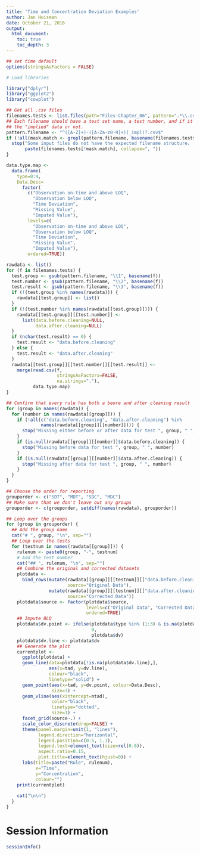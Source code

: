 ```yaml
---
title: 'Time and Concentration Deviation Examples'
author: Jan Huisman
date: October 21, 2016
output:
  html_document:
    toc: true
    toc_depth: 3
--- 
```


```r

## set time default
options(stringsAsFactors = FALSE)

# Load libraries

library("dplyr")
library("ggplot2")
library("cowplot")
```

```r
## Get all .csv files
filenames.tests <- list.files(path="Files-Chapter_06", pattern=".*\\.csv$", full.names=TRUE)
## Each filename should have a test set name, a test number, and if it includes
## the "implied" data or not.
pattern.filename <- "^([A-Z]+)-([A-Za-z0-9]+)(_impl)?.csv$"
if (!all(mask.match <- grepl(pattern.filename, basename(filenames.tests)))) {
  stop("Some input files do not have the expected filename structure.  Please check the directory and the files in the directory and retry.  The files that do not match are: ",
       paste(filenames.tests[!mask.match], collapse=", "))
}

data.type.map <-
  data.frame(
    type=0:4,
    Data.Desc=
      factor(
        c("Observation on-time and above LOQ",
          "Observation below LOQ",
          "Time Deviation",
          "Missing Value",
          "Imputed Value"),
        levels=c(
          "Observation on-time and above LOQ",
          "Observation below LOQ",
          "Time Deviation",
          "Missing Value",
          "Imputed Value"),
        ordered=TRUE))

rawdata <- list()
for (f in filenames.tests) {
  test.group <- gsub(pattern.filename, "\\1", basename(f))
  test.number <- gsub(pattern.filename, "\\2", basename(f))
  test.result <- gsub(pattern.filename, "\\3", basename(f))
  if (!(test.group %in% names(rawdata))) {
    rawdata[[test.group]] <- list()
  }
  if (!(test.number %in% names(rawdata[[test.group]]))) {
    rawdata[[test.group]][[test.number]] <-
      list(data.before.cleaning=NULL,
           data.after.cleaning=NULL)
  }
  if (nchar(test.result) == 0) {
    test.result <- "data.before.cleaning"
  } else {
    test.result <- "data.after.cleaning"
  }
  rawdata[[test.group]][[test.number]][[test.result]] <-
    merge(read.csv(f,
                   stringsAsFactors=FALSE,
                   na.strings="."),
          data.type.map)
}

## Confirm that every rule has both a beore and after cleaning result
for (group in names(rawdata)) {
  for (number in names(rawdata[[group]])) {
    if (!all(c("data.before.cleaning", "data.after.cleaning") %in%
             names(rawdata[[group]][[number]]))) {
      stop("Missing either before or after data for test ", group, " ", number)
    }
    if (is.null(rawdata[[group]][[number]]$data.before.cleaning)) {
      stop("Missing before data for test ", group, " ", number)
    }
    if (is.null(rawdata[[group]][[number]]$data.after.cleaning)) {
      stop("Missing after data for test ", group, " ", number)
    }
  }
}

```

```r

## Choose the order for reporting
grouporder <- c("SDT", "MDT", "SDC", "MDC")
## Make sure that we don't leave out any groups
grouporder <- c(grouporder, setdiff(names(rawdata), grouporder))

## Loop over the groups
for (group in grouporder) {
  ## Add the group name
  cat("# ", group, "\n", sep="")
  ## Loop over the tests
  for (testnum in names(rawdata[[group]])) {
    rulenum <- paste0(group, "-", testnum)
    # Add the test number
    cat("## ", rulenum, "\n", sep="")
    ## Combine the original and corrected datasets
    plotdata <-
      bind_rows(mutate(rawdata[[group]][[testnum]][["data.before.cleaning"]],
                       source="Original Data"),
                mutate(rawdata[[group]][[testnum]][["data.after.cleaning"]],
                       source="Corrected Data"))
    plotdata$source <- factor(plotdata$source,
                              levels=c("Original Data", "Corrected Data"),
                              ordered=TRUE)
    ## Impute BLQ
    plotdata$dv.point <- ifelse(plotdata$type %in% (1:3) & is.na(plotdata$dv),
                                0,
                                plotdata$dv)
    plotdata$dv.line <- plotdata$dv
    ## Generate the plot
    currentplot <-
      ggplot(plotdata) +
      geom_line(data=plotdata[!is.na(plotdata$dv.line),],
                aes(x=tad, y=dv.line),
                colour="black",
                linetype="solid") +
      geom_point(aes(x=tad, y=dv.point, colour=Data.Desc),
                 size=3) +
      geom_vline(aes(xintercept=ntad),
                 color="black",
                 linetype="dotted",
                 size=1) +
      facet_grid(source~.) +
      scale_color_discrete(drop=FALSE) +
      theme(panel.margin=unit(1, "lines"),
            legend.direction="horizontal",
            legend.position=c(0.5, 1.1),
            legend.text=element_text(size=rel(0.6)),
            aspect.ratio=0.15,
            plot.title=element_text(hjust=0)) +
      labs(title=paste("Rule", rulenum),
           x="Time",
           y="Concentration",
           colour="")
    print(currentplot)
    
    cat("\n\n")
  }
}

```

# Session Information

```r
sessionInfo()
```
